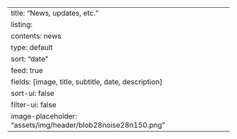---
title: "News, updates, etc."
listing:
  contents: news
  type: default
  sort: "date"
  feed: true
  fields: [image, title, subtitle, date, description]
  sort-ui: false
  filter-ui: false
  image-placeholder: "assets/img/header/blob28noise28n150.png"
---